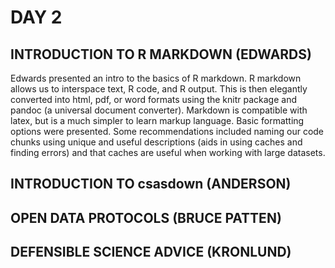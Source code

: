 # DAY 2

## INTRODUCTION TO R MARKDOWN (EDWARDS)

Edwards presented an intro to the basics of R markdown. R markdown allows us to interspace text, R code, and R output. This is then elegantly converted into html, pdf, or word formats using the knitr package and pandoc (a universal document converter). Markdown is compatible with latex, but is a much simpler to learn markup language. Basic formatting options were presented.
Some recommendations included naming our code chunks using unique and useful descriptions (aids in using caches and finding errors) and that caches are useful when working with large datasets.

## INTRODUCTION TO **csasdown** (ANDERSON)











## OPEN DATA PROTOCOLS (BRUCE PATTEN)










## DEFENSIBLE SCIENCE ADVICE (KRONLUND)










